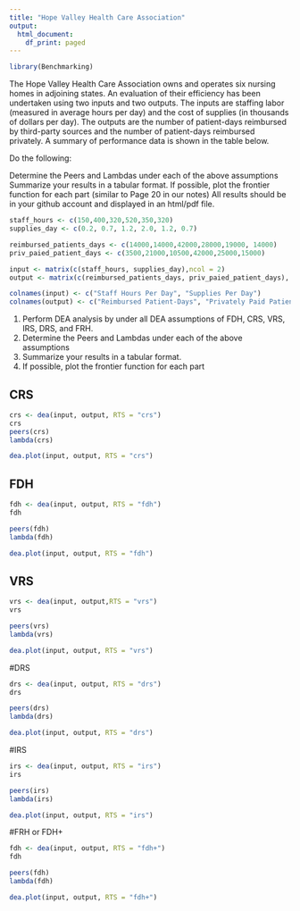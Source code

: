 ```yaml
---
title: "Hope Valley Health Care Association"
output:
  html_document:
    df_print: paged
---
```


```r
library(Benchmarking)
```

The Hope Valley Health Care Association owns and operates six nursing homes in adjoining states. An evaluation of their efficiency has been undertaken using two inputs and two outputs. The inputs are staffing labor (measured in average hours per day) and the cost of supplies (in thousands of dollars per day). The outputs are the number of patient-days reimbursed by third-party sources and the number of patient-days reimbursed privately. A summary of performance data is shown in the table below.

Do the following:


Determine the Peers and Lambdas under each of the above assumptions
Summarize your results in a tabular format.
If possible, plot the frontier function for each part (similar to Page 20 in our notes)
All results should be in your github account and displayed in an html/pdf file.

```r
staff_hours <- c(150,400,320,520,350,320)
supplies_day <- c(0.2, 0.7, 1.2, 2.0, 1.2, 0.7)

reimbursed_patients_days <- c(14000,14000,42000,28000,19000, 14000)
priv_paied_patient_days <- c(3500,21000,10500,42000,25000,15000)

input <- matrix(c(staff_hours, supplies_day),ncol = 2)
output <- matrix(c(reimbursed_patients_days, priv_paied_patient_days), ncol= 2)

colnames(input) <- c("Staff Hours Per Day", "Supplies Per Day")
colnames(output) <- c("Reimbursed Patient-Days", "Privately Paid Patient-Days")
```

1. Perform DEA analysis by under all DEA assumptions of FDH, CRS, VRS, IRS, DRS, and FRH.
2. Determine the Peers and Lambdas under each of the above assumptions
3. Summarize your results in a tabular format.
4. If possible, plot the frontier function for each part 

## CRS
```r
crs <- dea(input, output, RTS = "crs")
crs
peers(crs)
lambda(crs)
```


```r
dea.plot(input, output, RTS = "crs")
```

## FDH

```r
fdh <- dea(input, output, RTS = "fdh") 
fdh

peers(fdh)
lambda(fdh)
```

```r
dea.plot(input, output, RTS = "fdh")
```

## VRS

```r
vrs <- dea(input, output,RTS = "vrs")
vrs

peers(vrs)
lambda(vrs)
```

```r
dea.plot(input, output, RTS = "vrs")
```

#DRS

```r
drs <- dea(input, output, RTS = "drs")
drs

peers(drs)
lambda(drs)
```

```r
dea.plot(input, output, RTS = "drs")
```


#IRS

```r
irs <- dea(input, output, RTS = "irs")
irs

peers(irs)
lambda(irs)
```


```r
dea.plot(input, output, RTS = "irs")
```

#FRH or FDH+

```r
fdh <- dea(input, output, RTS = "fdh+")
fdh

peers(fdh)
lambda(fdh)
```

```r
dea.plot(input, output, RTS = "fdh+")
```

